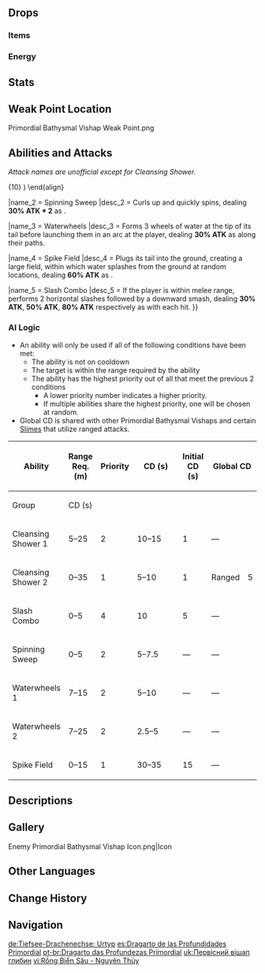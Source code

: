 {{Enemy Infobox
|image    = Enemy Primordial Bathysmal Vishap.png
|type     = Elite Enemies
|family   = Mystical Beasts
|group    = Bathysmal Vishaps
|location = [[Enkanomiya]]
|dmgtype  = Physical
|dmgtype2 = Hydro
|weakpoint = yes
|ability1 = Energy Drain
|ability2 = HP Loss
}}
{{Enemy Intro}}

==Drops==
===Items===
{{Drops Table|type=Vishaps}}

===Energy===
{{Energy Drops
|type  = Hydro
|hp1   = 75
|p1    = 1
|hp2   = 50
|p2    = 1
|hp3   = 25
|p3    = 1
|hp4   = 0
|p4    = 2
}}

==Stats==
{{Enemy Stats
|phys_res  = 30%
|hydro_res = 30%

|hp_ratio  = 8
|hp_type   = 2
|atk_ratio = 4
}}

==Weak Point Location==
<gallery>
Primordial Bathysmal Vishap Weak Point.png
</gallery>

==Abilities and Attacks==
''Attack names are unofficial except for Cleansing Shower.''

{{Enemy Attacks
|name_1 = Cleansing Shower
|desc_1 = Forms an orb within their mouth and launches it at the player. On hit, the orb deals '''50% ATK''' as {{Color|Hydro DMG}} and drains 10 [[Energy]] from the active character. If the active character has less than 10 Energy, inflicts [[HP Loss]].
* The HP Loss is calculated as:<br /><math>\begin{align} \text{HP Loss} = {} & ( 14 \% \times \text{Max HP}_\text{Character} + 200 ) \\
& \times ( 1 - \frac{\text{Remaining Energy}}{10} ) \end{align}</math>

|name_2 = Spinning Sweep
|desc_2 = Curls up and quickly spins, dealing '''30% ATK * 2''' as {{Color|AoE Hydro DMG}}.

|name_3 = Waterwheels
|desc_3 = Forms 3 wheels of water at the tip of its tail before launching them in an arc at the player, dealing '''30% ATK''' as {{Color|Hydro DMG}} along their paths.

|name_4 = Spike Field
|desc_4 = Plugs its tail into the ground, creating a large field, within which water splashes from the ground at random locations, dealing '''60% ATK''' as {{Color|AoE Hydro DMG}}.

|name_5 = Slash Combo
|desc_5 = If the player is within melee range, performs 2 horizontal slashes followed by a downward smash, dealing '''30% ATK''', '''50% ATK''', '''80% ATK''' respectively as {{Color|Physical DMG}} with each hit.
}}

===AI Logic===
{{See also|Cooldown#Enemy Cooldowns}}
* An ability will only be used if all of the following conditions have been met:
** The ability is not on cooldown
** The target is within the range required by the ability
** The ability has the highest priority out of all that meet the previous 2 conditions
*** A lower priority number indicates a higher priority.
*** If multiple abilities share the highest priority, one will be chosen at random.
* Global CD is shared with other Primordial Bathysmal Vishaps and certain [[Slimes]] that utilize ranged attacks.

{| class="wikitable"
! rowspan="2" | Ability !! rowspan="2" | Range Req. (m) !! rowspan="2" | Priority !! rowspan="2" style="width:80px" | CD (s) !! rowspan="2" | Initial CD (s) !! colspan="2" | Global CD !! rowspan="2" | Action Interval (s)
|-
! Group !! CD (s)
|-
| Cleansing Shower 1 || 5–25 || 2 || 10–15 || 1 || colspan="2" | — || rowspan="7" | 1.5
|-
| Cleansing Shower 2 || 0–35 || 1 || 5–10 || 1 || Ranged || 5
|-
| Slash Combo || 0–5 || 4 || 10 || 5 || colspan="2" | —
|-
| Spinning Sweep || 0–5 || 2 || 5–7.5 || — || colspan="2" | —
|-
| Waterwheels 1 || 7–15 || 2 || 5–10 || — || colspan="2" | —
|-
| Waterwheels 2 || 7–25 || 2 || 2.5–5 || — || colspan="2" | —
|-
| Spike Field || 0–15 || 1 || 30–35 || 15 || colspan="2" | —
|}

==Descriptions==
{{Description|A vishap that dwells deep beneath the oceans.<br />They were once the dominant race in the depths - and indeed, dragons were the overlords of the whole world in an even earlier age. But their former seven Sovereigns were defeated by a power from the heavens, withering one by one.|[[Archive]]}}

==Gallery==
<gallery>
Enemy Primordial Bathysmal Vishap Icon.png|Icon
</gallery>

==Other Languages==
{{Other Languages
|en      = Primordial Bathysmal Vishap
|zhs     = 深海龙蜥・原种
|zhs_rm  = Shēnhǎi Lóngxī - Yuánzhǒng
|zht     = 深海龍蜥・原種
|zht_rm  = Shēnhǎi Lóngxī - Yuánzhǒng
|zh_tl   = Deep Sea {{Lex|Vishap|zh}} - Original Species
|ja      = アビサルヴィシャップ・原種
|ja_rm   = Abisaru Vishappu - Genshu{{Assumed}}
|ja_tl   = Abyssal Vishap - Original Breed
|ko      = 심해 용 도마뱀・원종
|ko_rm   = Simhae Yong Domabaem - Wonjong
|ko_tl   = Deep Sea {{Lex|Vishap|ko}} - Protoplast
|es      = Dragarto de las Profundidades Primordial
|es_tl   = Primordial {{Lex|Vishap|es}} of the Depths
|fr      = Élémentosaure abyssal primordial
|fr_tl   = Primordial Abyssal {{Lex|Vishap|fr}}
|ru      = Вишап глубин: Исток
|ru_tl   = Vishap of the Depths: Origin
|th      = Primordial Bathysmal Vishap
|vi      = Rồng Biển Sâu - Nguyên Thủy
|vi_tl   = Deep Sea {{Lex|Vishap|vi}} - Primordial
|de      = Tiefsee-Drachenechse – Urtyp
|de_tl   = Deep Sea {{Lex|Vishap|de}} - Original Type
|id      = Primordial Bathysmal Vishap
|pt      = Dragarto das Profundezas Primordial
|pt_tl   = <!--use {{Lex|Vishap|pt}}-->
|tr      = Ezeli Su Ejderi
|tr_tl   = 
|it      = Elementosauro abissale primordiale
|it_tl   = 
}}

==Change History==
{{Change History|2.4}}

==Navigation==
{{Enemy Navbox|elite}}

[[de:Tiefsee-Drachenechse: Urtyp]]
[[es:Dragarto de las Profundidades Primordial]]
[[pt-br:Dragarto das Profundezas Primordial]]
[[uk:Первісний вішап глибин]]
[[vi:Rồng Biển Sâu - Nguyên Thủy]]
